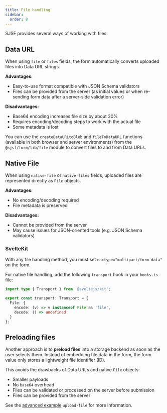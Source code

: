 ```yaml
---
title: File handling
sidebar:
  order: 8
---
```


SJSF provides several ways of working with files.

## Data URL

When using `file` or `files` fields, the form automatically converts
uploaded files into Data URL strings.

**Advantages:**

- Easy-to-use format compatible with JSON Schema validators
- Files can be provided from the server (as initial values or when re-sending form data after a server-side validation error)

**Disadvantages:**

- Base64 encoding increases file size by about 30%
- Requires encoding/decoding steps to work with the actual file
- Some metadata is lost

You can use the `createDataURLtoBlob` and `fileToDataURL` functions
(available in both browser and server environments) from
the `@sjsf/form/lib/file` module to convert files to and from Data URLs.

## Native File

When using `native-file` or `native-files` fields, uploaded files are
represented directly as `File` objects.

**Advantages:**

- No encoding/decoding required
- File metadata is preserved

**Disadvantages:**

- Cannot be provided from the server
- May cause issues for JSON-oriented tools (e.g. JSON Schema validators)

### SvelteKit

With any file handling method, you must set `enctype="multipart/form-data"` on the form.

For native file handling, add the following `transport` hook in your `hooks.ts` file:

```ts
import type { Transport } from '@sveltejs/kit';

export const transport: Transport = {
  File: {
    encode: (v) => v instanceof File && 'file',
    decode: () => undefined
  }
};
```

## Preloading files

Another approach is to **preload files** into a storage backend as soon as the user selects them.
Instead of embedding file data in the form, the form value only stores a lightweight file identifier (ID).

This avoids the drawbacks of Data URLs and native `File` objects:
- Smaller payloads
- No `base64` overhead
- Files can be validated or processed on the server before submission
- Files can be provided from the server

See the [advanced example](../../examples/advanced/) `upload-file` for more information.
